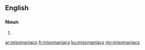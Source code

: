 ==English==

===Noun===
{{head|en}}

# {{plural of|misomaniac}}

[[ar:misomaniacs]]
[[fr:misomaniacs]]
[[ku:misomaniacs]]
[[my:misomaniacs]]